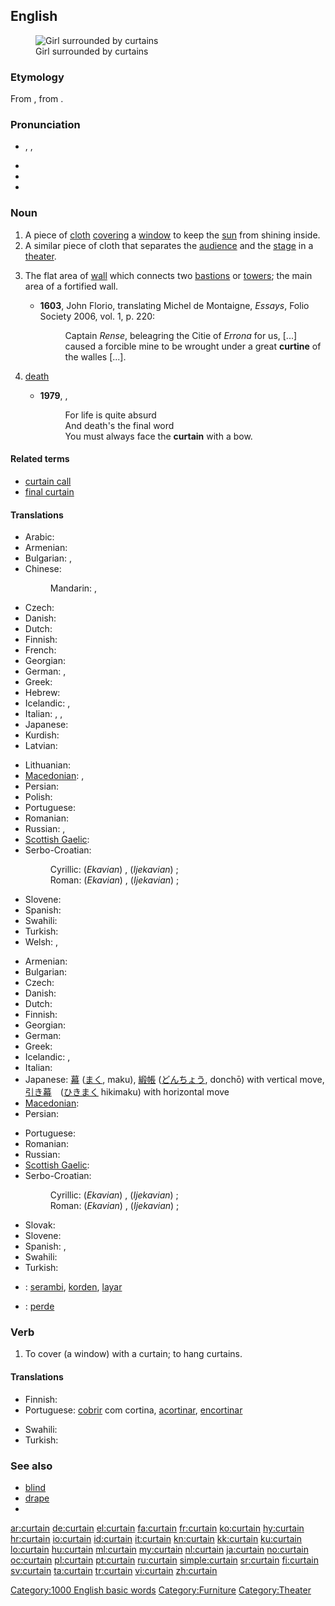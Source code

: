 ==English==
[[Image:Jan Vermeer van Delft 003.jpg|thumb|Girl surrounded by curtains]]

===Etymology===
From {{etyl|fro}} {{term|cortine}}, from {{etyl|la}} {{term|cortina}}.

===Pronunciation===
* {{enPR|kû(r)'tən}}, {{IPA|/ˈkɜː(r)tən/}}, {{SAMPA|/"k3:(r)t@n/}}
* {{audio|en-us-curtain.ogg|Audio (US)}}
* {{audio|En-uk-curtain.ogg|Audio (UK)}}
* {{rhymes|ɜː(r)tən}}

===Noun===
{{en-noun}}

# A piece of [[cloth]] [[cover]]ing a [[window]] to keep the [[sun]] from shining inside.
# A similar piece of cloth that separates the [[audience]] and the [[stage]] in a [[theater]].
# {{context|fortifications}} The flat area of [[wall]] which connects two [[bastions]] or [[towers]]; the main area of a fortified wall.
#* '''1603''', John Florio, translating Michel de Montaigne, ''Essays'', Folio Society 2006, vol. 1, p. 220:
#*: Captain ''Rense'', beleagring the Citie of ''Errona'' for us, [...] caused a forcible mine to be wrought under a great '''curtine''' of the walles [...].
# {{euphemism|also "[[final curtain]]"}} [[death]]
#* '''1979''', {{w|Monty Python}}, ''{{w|Always Look on the Bright Side of Life}}''
#*:For life is quite absurd
#*:And death's the final word
#*:You must always face the '''curtain''' with a bow.

====Related terms====
* [[curtain call]]
* [[final curtain]]

====Translations====
{{trans-top|piece of cloth covering a window}}
* Arabic: {{t|ar|ستارة|f|tr=sitaara}}
* Armenian: {{t-|hy|վարագույր|tr=varaguyr}}
* Bulgarian: {{t|bg|перде|n}},  {{t+|bg|завеса|f}}
* Chinese:
*: Mandarin: {{t|cmn|窗簾|sc=Hani}},  {{t|cmn|窗帘|tr=chuānglián|sc=Hani}}
* Czech: {{t-|cs|závěs|m}}
* Danish: {{t-|da|gardin|n}}
* Dutch: {{t+|nl|gordijn|n}}
* Finnish: {{t-|fi|verho}}
* French: {{t+|fr|rideau|m}}
* Georgian: {{t|ka|ფარდა|tr=p'arda|sc=Geor}}
* German: {{t+|de|Vorhang|m}},  {{t+|de|Gardine|f}}
* Greek: {{t+|el|κουρτίνα|f}}
* Hebrew: {{t+|he|וילון|m|tr=vilon}}
* Icelandic: {{t+|is|gluggatjald|n}}, {{t|is|gardína|f}}
* Italian: {{t+|it|tenda|f}}, {{t-|it|tappezzeria|f}}, {{t-|it|drappo|m}}
* Japanese: {{t+|ja|カーテン|tr=kāten}}
* Kurdish: {{ku-Arab|[[په‌رده‌]]}}
* Latvian: {{t|lv|aizkars|m|xs=Latvian}}
{{trans-mid}}
* Lithuanian: {{t|lt|užuolaida|f|xs=Lithuanian}}
* [[Macedonian]]: {{t-|mk|завеса|f|tr=závesa}},  {{t|mk|перде|n|tr=pérde}}
* Persian: {{t+|fa|پرده|tr=pardeh|xs=Persian}}
* Polish: {{t|pl|zasłona|f}}
* Portuguese: {{t+|pt|cortina|f}}
* Romanian: {{t-|ro|perdea|f}}
* Russian: {{t+|ru|штора|f|tr=štóra}}, {{t+|ru|занавеска|f|tr=zanav'éska}}
* [[Scottish Gaelic]]: {{t|gd|cùirtear|m}}
* Serbo-Croatian:
*: Cyrillic: (''Ekavian'') {{t|sh|завеса|f|alt=за̑веса|sc=Cyrl|xs=Serbo-Croatian}}, (''Ijekavian'') {{t|sh|завјеса|f|alt=за̑вјеса|sc=Cyrl|xs=Serbo-Croatian}}; {{t|sh|застор|m|alt=за́стор|sc=Cyrl|xs=Serbo-Croatian}}
*: Roman: (''Ekavian'') {{t|sh|zavesa|f|alt=zȃvesa|xs=Serbo-Croatian}}, (''Ijekavian'') {{t|sh|zavjesa|f|alt=zȃvjesa|xs=Serbo-Croatian}}; {{t|sh|zastor|m|alt=zástor|xs=Serbo-Croatian}}
* Slovene: {{t+|sl|zavesa|f|alt=zavésa}}
* Spanish: {{t-|es|cortina|f}}
* Swahili: {{t+|sw|pazia|xs=Swahili}}
* Turkish: {{t+|tr|perde}}
* Welsh: {{t|cy|llen|f|xs=Welsh}},  {{t|cy|llenni|f|p|xs=Welsh}}
{{trans-bottom}}

{{trans-top|piece of cloth in a theater}}
* Armenian: {{t-|hy|վարագույր|tr=varaguyr}}
* Bulgarian: {{t+|bg|завеса|f}}
* Czech: {{t-|cs|opona|f}}
* Danish: {{t+|da|tæppe|n}}
* Dutch: {{t+|nl|doek|n}}
* Finnish: {{t-|fi|esirippu}}
* Georgian: {{t|ka|ფარდა|tr=p'arda|sc=Geor}}
* German: {{t+|de|Vorhang|m}}
* Greek: {{t+|el|αυλαία|f}}
* Icelandic: {{t|is|leikhústjald|n}}, {{t+|is|tjald|n}}
* Italian: {{t-|it|sipario|m}}
* Japanese: [[幕]] ([[まく]], maku), [[緞帳]] ([[どんちょう]], donchō) with vertical move, [[引き幕]]　([[ひきまく]] hikimaku) with horizontal move
* [[Macedonian]]: {{t-|mk|кулиса|f|tr=kulísa}}
* Persian: {{t+|fa|پرده|tr=pardeh|xs=Persian}}
{{trans-mid}}
* Portuguese: {{t+|pt|cortina|f}}
* Romanian: {{t|ro|cortină|f}}
* Russian: {{t+|ru|занавес|m|tr=zánav'es}}
* [[Scottish Gaelic]]: {{t|gd|cùirtear|m}}
* Serbo-Croatian:
*: Cyrillic: (''Ekavian'') {{t|sh|завеса|f|alt=за̑веса|sc=Cyrl|xs=Serbo-Croatian}}, (''Ijekavian'') {{t|sh|завјеса|f|alt=за̑вјеса|sc=Cyrl|xs=Serbo-Croatian}} ; {{t|sh|застор|m|alt=за́стор|sc=Cyrl|xs=Serbo-Croatian}}
*: Roman: (''Ekavian'') {{t|sh|zavesa|f|alt=zȃvesa|xs=Serbo-Croatian}}, (''Ijekavian'') {{t|sh|zavjesa|f|alt=zȃvjesa|xs=Serbo-Croatian}} ; {{t|sh|zastor|m|alt=zástor|xs=Serbo-Croatian}}
* Slovak: {{t-|sk|opona|f}}
* Slovene: {{t+|sl|zavesa|f|alt=zavésa}}
* Spanish: {{t-|es|cortina|f}},  {{t-|es|telón|m}}
* Swahili: {{t+|sw|pazia|xs=Swahili}}
* Turkish: {{t+|tr|perde}}
{{trans-bottom}}

{{checktrans-top}}
* {{ttbc|Indonesian}}: [[serambi]], [[korden]], [[layar]]
* {{ttbc|Kurdish}}: [[perde]] {{f}}
{{trans-bottom}}

===Verb===
{{en-verb}}

# To cover (a window) with a curtain; to hang curtains.

====Translations====
{{trans-top|to cover with a curtain}}
* Finnish: {{t-|fi|verhota}}
* Portuguese: [[cobrir]] com cortina, [[acortinar]], [[encortinar]]
{{trans-mid}}
* Swahili: {{t+|sw|pazia|xs=Swahili}}
* Turkish: {{t+|tr|perdelemek}}
{{trans-bottom}}

===See also===
* [[blind]]
* [[drape]]
* {{pedialite}}

[[Category:1000 English basic words]]
[[Category:Furniture]]
[[Category:Theater]]

[[ar:curtain]]
[[de:curtain]]
[[el:curtain]]
[[fa:curtain]]
[[fr:curtain]]
[[ko:curtain]]
[[hy:curtain]]
[[hr:curtain]]
[[io:curtain]]
[[id:curtain]]
[[it:curtain]]
[[kn:curtain]]
[[kk:curtain]]
[[ku:curtain]]
[[lo:curtain]]
[[hu:curtain]]
[[ml:curtain]]
[[my:curtain]]
[[nl:curtain]]
[[ja:curtain]]
[[no:curtain]]
[[oc:curtain]]
[[pl:curtain]]
[[pt:curtain]]
[[ru:curtain]]
[[simple:curtain]]
[[sr:curtain]]
[[fi:curtain]]
[[sv:curtain]]
[[ta:curtain]]
[[tr:curtain]]
[[vi:curtain]]
[[zh:curtain]]